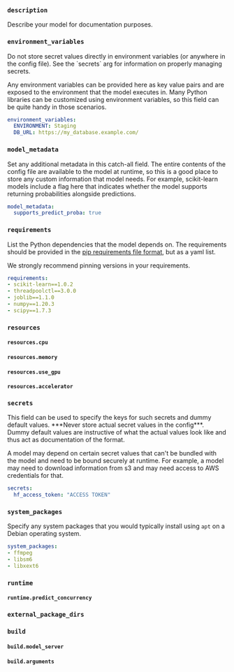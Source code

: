 ### `description`

Describe your model for documentation purposes.
### `environment_variables`

<Warning>
Do not store secret values directly in environment variables (or anywhere in the config file). See the `secrets` arg for information on properly managing secrets.
</Warning>

Any environment variables can be provided here as key value pairs and are exposed to the environment that the model executes in. Many Python libraries can be customized using environment variables, so this field can be quite handy in those scenarios.

```yaml
environment_variables:
  ENVIRONMENT: Staging
  DB_URL: https://my_database.example.com/
```

### `model_metadata`
Set any additional metadata in this catch-all field. The entire contents of the config file are available to the model at runtime, so this is a good place to store any custom information that model needs. For example, scikit-learn models include a flag here that indicates whether the model supports returning probabilities alongside predictions.

```yaml
model_metadata:
  supports_predict_proba: true
```

### `requirements`

List the Python dependencies that the model depends on. The requirements should be provided in the [pip requirements file format](https://pip.pypa.io/en/stable/reference/requirements-file-format/), but as a yaml list.

We strongly recommend pinning versions in your requirements.

```yaml
requirements:
- scikit-learn==1.0.2
- threadpoolctl==3.0.0
- joblib==1.1.0
- numpy==1.20.3
- scipy==1.7.3
```

### `resources`

#### `resources.cpu`

#### `resources.memory`

#### `resources.use_gpu`

#### `resources.accelerator`

### `secrets`
<Warning>
This field can be used to specify the keys for such secrets and dummy default
values. ***Never store actual secret values in the config***. Dummy default
values are instructive of what the actual values look like and thus act as
documentation of the format.
</Warning>

A model may depend on certain secret values that can't be bundled with the model
and need to be bound securely at runtime. For example, a model may need to download
information from s3 and may need access to AWS credentials for that.

```yaml
secrets:
  hf_access_token: "ACCESS TOKEN"
```

### `system_packages`
Specify any system packages that you would typically install using `apt` on a Debian operating system.

```yaml
system_packages:
- ffmpeg
- libsm6
- libxext6
```

### `runtime`

#### `runtime.predict_concurrency`


### `external_package_dirs`


### `build`


#### `build.model_server`

#### `build.arguments`
